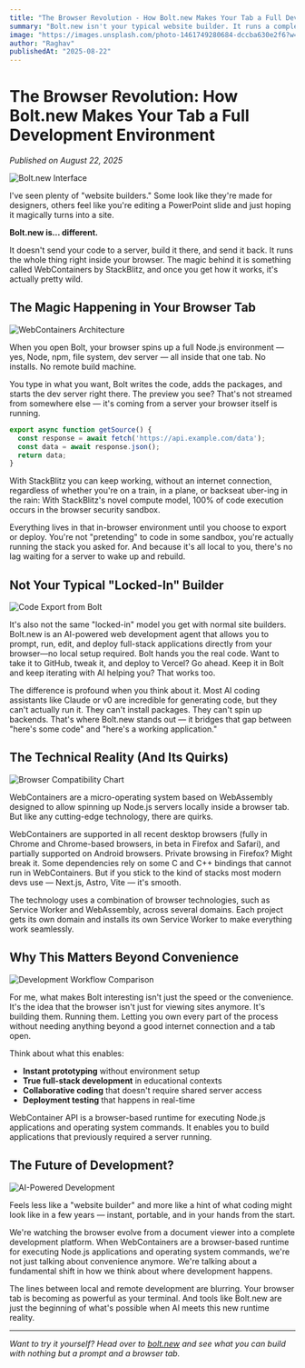 ---
title: "The Browser Revolution - How Bolt.new Makes Your Tab a Full Development Environment"
summary: "Bolt.new isn't your typical website builder. It runs a complete Node.js environment right inside your browser tab, revolutionizing how we think about web development. Discover how WebContainers technology is turning browsers into full development platforms."
image: "https://images.unsplash.com/photo-1461749280684-dccba630e2f6?w=1200&h=600&fit=crop&crop=entropy&cs=tinysrgb"
author: "Raghav"
publishedAt: "2025-08-22"
---

# The Browser Revolution: How Bolt.new Makes Your Tab a Full Development Environment

*Published on August 22, 2025*

![Bolt.new Interface](https://images.unsplash.com/photo-1555066931-4365d14bab8c?w=800&h=400&fit=crop&crop=entropy&cs=tinysrgb)

I've seen plenty of "website builders." Some look like they're made for designers, others feel like you're editing a PowerPoint slide and just hoping it magically turns into a site.

**Bolt.new is… different.**

It doesn't send your code to a server, build it there, and send it back. It runs the whole thing right inside your browser. The magic behind it is something called WebContainers by StackBlitz, and once you get how it works, it's actually pretty wild.

## The Magic Happening in Your Browser Tab

![WebContainers Architecture](https://images.unsplash.com/photo-1558494949-ef010cbdcc31?w=800&h=400&fit=crop&crop=entropy&cs=tinysrgb)

When you open Bolt, your browser spins up a full Node.js environment — yes, Node, npm, file system, dev server — all inside that one tab. No installs. No remote build machine.

You type in what you want, Bolt writes the code, adds the packages, and starts the dev server right there. The preview you see? That's not streamed from somewhere else — it's coming from a server your browser itself is running.

```javascript
export async function getSource() {
  const response = await fetch('https://api.example.com/data');
  const data = await response.json();
  return data;
}
```

With StackBlitz you can keep working, without an internet connection, regardless of whether you're on a train, in a plane, or backseat uber-ing in the rain: With StackBlitz's novel compute model, 100% of code execution occurs in the browser security sandbox.

Everything lives in that in-browser environment until you choose to export or deploy. You're not "pretending" to code in some sandbox, you're actually running the stack you asked for. And because it's all local to you, there's no lag waiting for a server to wake up and rebuild.

## Not Your Typical "Locked-In" Builder

![Code Export from Bolt](https://images.unsplash.com/photo-1516321318423-f06f85e504b3?w=800&h=400&fit=crop&crop=entropy&cs=tinysrgb)

It's also not the same "locked-in" model you get with normal site builders. Bolt.new is an AI-powered web development agent that allows you to prompt, run, edit, and deploy full-stack applications directly from your browser—no local setup required. Bolt hands you the real code. Want to take it to GitHub, tweak it, and deploy to Vercel? Go ahead. Keep it in Bolt and keep iterating with AI helping you? That works too.

The difference is profound when you think about it. Most AI coding assistants like Claude or v0 are incredible for generating code, but they can't actually run it. They can't install packages. They can't spin up backends. That's where Bolt.new stands out — it bridges that gap between "here's some code" and "here's a working application."

## The Technical Reality (And Its Quirks)

![Browser Compatibility Chart](https://images.unsplash.com/photo-1551288049-bebda4e38f71?w=800&h=400&fit=crop&crop=entropy&cs=tinysrgb)

WebContainers are a micro-operating system based on WebAssembly designed to allow spinning up Node.js servers locally inside a browser tab. But like any cutting-edge technology, there are quirks.

WebContainers are supported in all recent desktop browsers (fully in Chrome and Chrome-based browsers, in beta in Firefox and Safari), and partially supported on Android browsers. Private browsing in Firefox? Might break it. Some dependencies rely on some C and C++ bindings that cannot run in WebContainers. But if you stick to the kind of stacks most modern devs use — Next.js, Astro, Vite — it's smooth.

The technology uses a combination of browser technologies, such as Service Worker and WebAssembly, across several domains. Each project gets its own domain and installs its own Service Worker to make everything work seamlessly.

## Why This Matters Beyond Convenience

![Development Workflow Comparison](https://images.unsplash.com/photo-1551434678-e076c223a692?w=800&h=400&fit=crop&crop=entropy&cs=tinysrgb)

For me, what makes Bolt interesting isn't just the speed or the convenience. It's the idea that the browser isn't just for viewing sites anymore. It's building them. Running them. Letting you own every part of the process without needing anything beyond a good internet connection and a tab open.

Think about what this enables:

- **Instant prototyping** without environment setup
- **True full-stack development** in educational contexts
- **Collaborative coding** that doesn't require shared server access
- **Deployment testing** that happens in real-time

WebContainer API is a browser-based runtime for executing Node.js applications and operating system commands. It enables you to build applications that previously required a server running.

## The Future of Development?

![AI-Powered Development](https://images.unsplash.com/photo-1677442136019-21780ecad995?w=800&h=400&fit=crop&crop=entropy&cs=tinysrgb)

Feels less like a "website builder" and more like a hint of what coding might look like in a few years — instant, portable, and in your hands from the start.

We're watching the browser evolve from a document viewer into a complete development platform. When WebContainers are a browser-based runtime for executing Node.js applications and operating system commands, we're not just talking about convenience anymore. We're talking about a fundamental shift in how we think about where development happens.

The lines between local and remote development are blurring. Your browser tab is becoming as powerful as your terminal. And tools like Bolt.new are just the beginning of what's possible when AI meets this new runtime reality.

---

*Want to try it yourself? Head over to [bolt.new](https://bolt.new) and see what you can build with nothing but a prompt and a browser tab.*